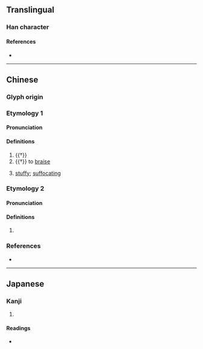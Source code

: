 {{character info/new}}
==Translingual==

===Han character===
{{Han char|rn=86|rad=火|as=07|sn=11|four=|canj=FHGR|ids=⿰火告}}

====References====
* {{Han ref|kx=0672.160|dkj=19071|dj=1080.300|hdz=32204.160|uh=7105|ud=28933}}

----

==Chinese==

===Glyph origin===
{{Han etym}}

===Etymology 1===
{{zh-forms}}

====Pronunciation====
{{zh-pron
|m=kù,kào
|c=guk6
|mc=y
|oc=y
|cat=
}}

====Definitions====
{{zh-hanzi}}

# {{†}} {{zh-alt-form|酷|cruel; extremely}}
# {{†}} to [[braise]]
# {{lb|zh|Cantonese}} [[stuffy]]; [[suffocating]]

===Etymology 2===
{{zh-forms}}

====Pronunciation====
{{zh-pron
|m=kào
|mc=
|oc=
|cat=
}}

====Definitions====
{{zh-hanzi}}

# {{rfdef|zh}}

===References===
* {{R:twedu|C06727}}

----

==Japanese==

===Kanji===
{{ja-kanji|grade=|rs=火07}}

# {{defn|lang=ja|sort=火07}}

====Readings====
* {{ja-readings|on=[[こく]] (koku), [[こう]] (kō)|kun=[[かわかす]] (kawakasu)}}